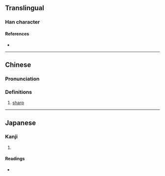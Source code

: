 {{character info/new}}
==Translingual==

===Han character===
{{Han char|rn=46|rad=山|as=03|sn=6|four=27720|canj=USHI,XUSHI|ids=⿰山刃}}

====References====
* {{Han ref|kx=0307.190|dkj=07894|hdz=10762.040|uh=5C7B|ud=23675|bh=C9D8|bd=51672}}


----

==Chinese==
{{zh-forms}}

===Pronunciation===
{{zh-pron
|m=rèn
|c=jan6
|mc=y
|oc=y
|cat=
}}

===Definitions===
{{zh-hanzi}}

# {{lb|zh|Cantonese}} [[sharp]]

----

==Japanese==

===Kanji===
{{ja-kanji|grade=|rs=山03}}

# {{rfdef|ja|sort=山03}}

====Readings====
* {{ja-readings|on=[[じん]] (jin), [[にん]] (nin)|kun=}}